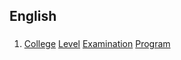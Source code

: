 ==English==
{{wikipedia}}

==={{initialism-old|en}}===
{{head|en}}

# [[college|College]] [[level|Level]] [[examination|Examination]] [[program|Program]]